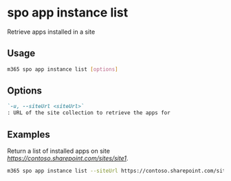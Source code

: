 
# spo app instance list

Retrieve apps installed in a site

## Usage

```sh
m365 spo app instance list [options]
```

## Options

```md definition-list
`-u, --siteUrl <siteUrl>`
: URL of the site collection to retrieve the apps for
```

<Global />

## Examples

Return a list of installed apps on site _https://contoso.sharepoint.com/sites/site1_.

```sh
m365 spo app instance list --siteUrl https://contoso.sharepoint.com/sites/site1
```
